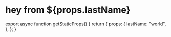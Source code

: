 
# hey from ${props.lastName}

<MyCustomComponent name={props.lastName} />

export async function getStaticProps() {
  return {
    props: {
      lastName: "world",
    },
  };
}
